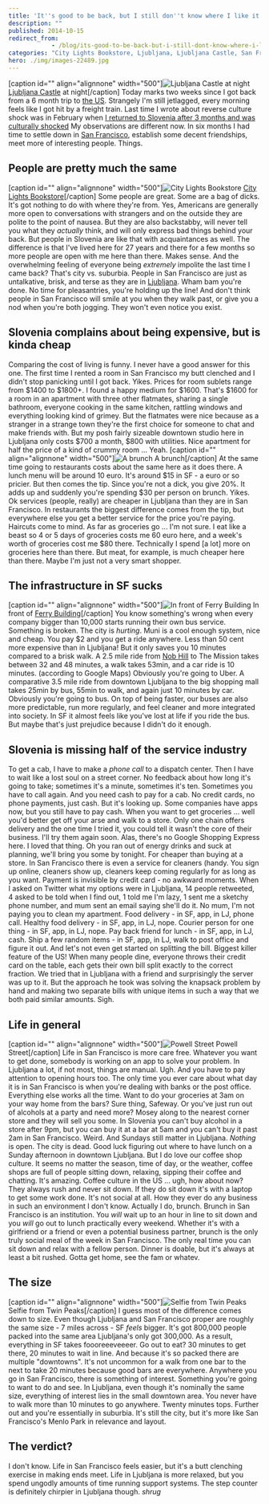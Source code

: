 ```yaml
---
title: 'It''s good to be back, but I still don''t know where I like it more'
description: ""
published: 2014-10-15
redirect_from: 
            - /blog/its-good-to-be-back-but-i-still-dont-know-where-i-like-it-more/swizec/6610
categories: "City Lights Bookstore, Ljubljana, Ljubljana Castle, San Francisco, Slovenia, Travel + Events, United States"
hero: ./img/images-22489.jpg
---
```

\[caption id=&quot;&quot; align=&quot;alignnone&quot; width=&quot;500&quot;]![Ljubljana Castle at night](./img/images-22489.jpg "Ljubljana Castle at night") [Ljubljana Castle](<http://maps.google.com/maps?ll=46.0488888889,14.5083333333&spn=0.01,0.01&q=46.0488888889,14.5083333333 (Ljubljana%20Castle)&t=h> "Ljubljana Castle") at night\[/caption] Today marks two weeks since I got back from a 6 month trip to [the US](<http://maps.google.com/maps?ll=38.8833333333,-77.0166666667&spn=10.0,10.0&q=38.8833333333,-77.0166666667 (United%20States)&t=h> "United States"). Strangely I&#x27;m still jetlagged, every morning feels like I got hit by a freight train. Last time I wrote about reverse culture shock was in February when [I returned to Slovenia after 3 months and was culturally shocked](http://swizec.com/blog/i-returned-to-slovenia-after-3-months-and-i-am-culturally-shocked/swizec/6530) My observations are different now. In six months I had time to settle down in [San Francisco](<http://maps.google.com/maps?ll=37.7833333333,-122.416666667&spn=0.1,0.1&q=37.7833333333,-122.416666667 (San%20Francisco)&t=h> "San Francisco"), establish some decent friendships, meet more of interesting people. Things.

## People are pretty much the same

\[caption id=&quot;&quot; align=&quot;alignnone&quot; width=&quot;500&quot;]![City Lights Bookstore](./img/images-22491.jpg "City Lights Bookstore") [City Lights Bookstore](<http://maps.google.com/maps?ll=37.797628,-122.406575&spn=0.01,0.01&q=37.797628,-122.406575 (City%20Lights%20Bookstore)&t=h> "City Lights Bookstore")\[/caption] Some people are great. Some are a bag of dicks. It&#x27;s got nothing to do with where they&#x27;re from. Yes, Americans are generally more open to conversations with strangers and on the outside they are polite to the point of nausea. But they are also backstabby, will never tell you what they _actually_ think, and will only express bad things behind your back. But people in Slovenia are like that with acquaintances as well. The difference is that I&#x27;ve lived here for 27 years and there for a few months so more people are open with me here than there. Makes sense. And the overwhelming feeling of everyone being _extremely_ impolite the last time I came back? That&#x27;s city vs. suburbia. People in San Francisco are just as untalkative, brisk, and terse as they are in [Ljubljana](<http://maps.google.com/maps?ll=46.0555555556,14.5083333333&spn=0.1,0.1&q=46.0555555556,14.5083333333 (Ljubljana)&t=h> "Ljubljana"). Wham bam you&#x27;re done. No time for pleasantries, you&#x27;re holding up the line! And don&#x27;t think people in San Francisco will smile at you when they walk past, or give you a nod when you&#x27;re both jogging. They won&#x27;t even notice you exist.

## Slovenia complains about being expensive, but is kinda cheap

Comparing the cost of living is funny. I never have a good answer for this one. The first time I rented a room in San Francisco my butt clenched and I didn&#x27;t stop panicking until I got back. Yikes. Prices for room sublets range from $1400 to $1800+. I found a happy medium for $1600. That&#x27;s $1600 for a room in an apartment with three other flatmates, sharing a single bathroom, everyone cooking in the same kitchen, rattling windows and everything looking kind of grimey. But the flatmates were nice because as a stranger in a strange town they&#x27;re the first choice for someone to chat and make friends with. But my posh fairly sizeable downtown studio here in Ljubljana only costs $700 a month, $800 with utilities. Nice apartment for half the price of a kind of crummy room ... Yeah. \[caption id=&quot;&quot; align=&quot;alignnone&quot; width=&quot;500&quot;]![A brunch](./img/images-22492.jpg "A brunch") A brunch\[/caption] At the same time going to restaurants costs about the same here as it does there. A lunch menu will be around 10 euro. It&#x27;s around $15 in SF - a euro or so pricier. But then comes the tip. Since you&#x27;re not a dick, you give 20%. It adds up and suddenly you&#x27;re spending $30 per person on brunch. Yikes. Ok services (people, really) are cheaper in Ljubljana than they are in San Francisco. In restaurants the biggest difference comes from the tip, but everywhere else you get a better service for the price you&#x27;re paying. Haircuts come to mind. As far as groceries go ... I&#x27;m not sure. I eat like a beast so 4 or 5 days of groceries costs me 60 euro here, and a week&#x27;s worth of groceries cost me \$80 there. Technically I spend \[a lot] more on groceries here than there. But meat, for example, is much cheaper here than there. Maybe I&#x27;m just not a very smart shopper.

## The infrastructure in SF sucks

\[caption id=&quot;&quot; align=&quot;alignnone&quot; width=&quot;500&quot;]![In front of Ferry Building](./img/images-22490.jpg "In front of Ferry Building") In front of [Ferry Building](<http://maps.google.com/maps?ll=37.7955555556,-122.392222222&spn=0.01,0.01&q=37.7955555556,-122.392222222 (San%20Francisco%20Ferry%20Building)&t=h> "San Francisco Ferry Building")\[/caption] You know something&#x27;s wrong when every company bigger than 10,000 starts running their own bus service. Something is broken. The city is _hurting_. Muni is a cool enough system, nice and cheap. You pay \$2 and you get a ride anywhere. Less than 50 cent more expensive than in Ljubljana! But it only saves you 10 minutes compared to a brisk walk. A 2.5 mile ride from [Nob Hill](<http://maps.google.com/maps?ll=37.79323,-122.41448&spn=0.1,0.1&q=37.79323,-122.41448 (Nob%20Hill%2C%20San%20Francisco)&t=h> "Nob Hill, San Francisco") to The Mission takes between 32 and 48 minutes, a walk takes 53min, and a car ride is 10 minutes. (according to Google Maps) Obviously you&#x27;re going to Uber. A comparative 3.5 mile ride from downtown Ljubljana to the big shopping mall takes 25min by bus, 55min to walk, and again just 10 minutes by car. Obviously you&#x27;re going to bus. On top of being faster, our buses are also more predictable, run more regularly, and feel cleaner and more integrated into society. In SF it almost feels like you&#x27;ve lost at life if you ride the bus. But maybe that&#x27;s just prejudice because I didn&#x27;t do it enough.

## Slovenia is missing half of the service industry

To get a cab, I have to make a _phone call_ to a dispatch center. Then I have to wait like a lost soul on a street corner. No feedback about how long it&#x27;s going to take; sometimes it&#x27;s a minute, sometimes it&#x27;s ten. Sometimes you have to call again. And you need cash to pay for a cab. No credit cards, no phone payments, just cash. But it&#x27;s looking up. Some companies have apps now, but you still have to pay cash. When you want to get groceries ... well you&#x27;d better get off your arse and walk to a store. Only one chain offers delivery and the one time I tried it, you could tell it wasn&#x27;t the core of their business. I&#x27;ll try them again soon. Alas, there&#x27;s no Google Shopping Express here. I loved that thing. Oh you ran out of energy drinks and suck at planning, we&#x27;ll bring you some by tonight. For cheaper than buying at a store. In San Francisco there is even a service for cleaners (handy. You sign up online, cleaners show up, cleaners keep coming regularly for as long as you want. Payment is invisible by credit card - no awkward moments. When I asked on Twitter what my options were in Ljubljana, 14 people retweeted, 4 asked to be told when I find out, 1 told me I&#x27;m lazy, 1 sent me a sketchy phone number, and mum sent an email saying she&#x27;ll do it. No mum, I&#x27;m not paying you to clean my apartment. Food delivery - in SF, app, in LJ, phone call. Healthy food delivery - in SF, app, in LJ, nope. Courier person for one thing - in SF, app, in LJ, nope. Pay back friend for lunch - in SF, app, in LJ, cash. Ship a few random items - in SF, app, in LJ, walk to post office and figure it out. And let&#x27;s not even get started on splitting the bill. Biggest killer feature of the US! When many people dine, everyone throws their credit card on the table, each gets their own bill split exactly to the correct fraction. We tried that in Ljubljana with a friend and surprisingly the server was up to it. But the approach he took was solving the knapsack problem by hand and making two separate bills with unique items in such a way that we both paid similar amounts. Sigh.

## Life in general

\[caption id=&quot;&quot; align=&quot;alignnone&quot; width=&quot;500&quot;]![Powell Street](./img/images-22493.jpg "Powell Street") Powell Street\[/caption] Life in San Francisco is more care free. Whatever you want to get done, somebody is working on an app to solve your problem. In Ljubljana a lot, if not most, things are manual. Ugh. And you have to pay attention to opening hours too. The only time you ever care about what day it is in San Francisco is when you&#x27;re dealing with banks or the post office. Everything else works all the time. Want to do your groceries at 3am on your way home from the bars? Sure thing, Safeway. Or you&#x27;ve just run out of alcohols at a party and need more? Mosey along to the nearest corner store and they will sell you some. In Slovenia you can&#x27;t buy alcohol in a store after 9pm, but you can buy it at a bar at 5am and you can&#x27;t buy it past 2am in San Francisco. Weird. And Sundays still matter in Ljubljana. _Nothing_ is open. The city is dead. Good luck figuring out where to have lunch on a Sunday afternoon in downtown Ljubljana. But I do love our coffee shop culture. It seems no matter the season, time of day, or the weather, coffee shops are full of people sitting down, relaxing, sipping their coffee and chatting. It&#x27;s amazing. Coffee culture in the US ... ugh, how about now? They always rush and never sit down. If they do sit down it&#x27;s with a laptop to get some work done. It&#x27;s not social at all. How they ever do any business in such an environment I don&#x27;t know. Actually I do, brunch. Brunch in San Francisco is an institution. You _will_ wait up to an hour in line to sit down and you _will_ go out to lunch practically every weekend. Whether it&#x27;s with a girlfriend or a friend or even a potential business partner, brunch is the only truly social meal of the week in San Francisco. The only real time you can sit down and relax with a fellow person. Dinner is doable, but it&#x27;s always at least a bit rushed. Gotta get home, see the fam or whatev.

## The size

\[caption id=&quot;&quot; align=&quot;alignnone&quot; width=&quot;500&quot;]![Selfie from Twin Peaks](./img/images-22494.jpg "Selfie from Twin Peaks") Selfie from Twin Peaks\[/caption] I guess most of the difference comes down to size. Even though Ljubljana and San Francisco proper are roughly the same size - 7 miles across - SF _feels_ bigger. It&#x27;s got 800,000 people packed into the same area Ljubljana&#x27;s only got 300,000. As a result, everything in SF takes foooreeeveeeer. Go out to eat? 30 minutes to get there, 20 minutes to wait in line. And because it&#x27;s so packed there are multiple &quot;downtowns&quot;. It&#x27;s not uncommon for a walk from one bar to the next to take 20 minutes because good bars are everywhere. Anywhere you go in San Francisco, there is something of interest. Something you&#x27;re going to want to do and see. In Ljubljana, even though it&#x27;s nominally the same size, everything of interest lies in the small downtown area. You never have to walk more than 10 minutes to go anywhere. Twenty minutes tops. Further out and you&#x27;re essentially in suburbia. It&#x27;s still the city, but it&#x27;s more like San Francisco&#x27;s Menlo Park in relevance and layout.

## The verdict?

I don&#x27;t know. Life in San Francisco feels easier, but it&#x27;s a butt clenching exercise in making ends meet. Life in Ljubljana is more relaxed, but you spend ungodly amounts of time running support systems. The step counter is definitely chirpier in Ljubljana though. _shrug_
